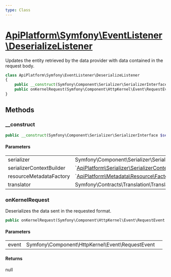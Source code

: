 ```yaml
---
type: Class
---
```


# [ApiPlatform\Symfony\EventListener\DeserializeListener](/docs/v3.1/reference/Symfony/EventListener/DeserializeListener)

Updates the entity retrieved by the data provider with data contained in the request body.


```php
class ApiPlatform\Symfony\EventListener\DeserializeListener
{
    public __construct(Symfony\Component\Serializer\SerializerInterface $serializer, `<a href="/docs/v3.1/reference/Serializer/SerializerContextBuilderInterface">ApiPlatform\Serializer\SerializerContextBuilderInterface</a>` $serializerContextBuilder, null|`<a href="/docs/v3.1/reference/Metadata/Resource/Factory/ResourceMetadataCollectionFactoryInterface">ApiPlatform\Metadata\Resource\Factory\ResourceMetadataCollectionFactoryInterface</a>` $resourceMetadataFactory, null|Symfony\Contracts\Translation\TranslatorInterface $translator)
    public onKernelRequest(Symfony\Component\HttpKernel\Event\RequestEvent $event): null
}
```
## Methods

### __construct



```php
public __construct(Symfony\Component\Serializer\SerializerInterface $serializer, `<a href="/docs/v3.1/reference/Serializer/SerializerContextBuilderInterface">ApiPlatform\Serializer\SerializerContextBuilderInterface</a>` $serializerContextBuilder, null|`<a href="/docs/v3.1/reference/Metadata/Resource/Factory/ResourceMetadataCollectionFactoryInterface">ApiPlatform\Metadata\Resource\Factory\ResourceMetadataCollectionFactoryInterface</a>` $resourceMetadataFactory, null|Symfony\Contracts\Translation\TranslatorInterface $translator)
```

#### Parameters

<table><tbody>
<tr><td>serializer</td><td>Symfony\Component\Serializer\SerializerInterface</td><td></td></tr><tr><td>serializerContextBuilder</td><td>`<a href="/docs/v3.1/reference/Serializer/SerializerContextBuilderInterface">ApiPlatform\Serializer\SerializerContextBuilderInterface</a>`</td><td></td></tr><tr><td>resourceMetadataFactory</td><td>`<a href="/docs/v3.1/reference/Metadata/Resource/Factory/ResourceMetadataCollectionFactoryInterface">ApiPlatform\Metadata\Resource\Factory\ResourceMetadataCollectionFactoryInterface</a>`</td><td></td></tr><tr><td>translator</td><td>Symfony\Contracts\Translation\TranslatorInterface</td><td></td></tr>
</tbody>
</table>

### onKernelRequest

Deserializes the data sent in the requested format.

```php
public onKernelRequest(Symfony\Component\HttpKernel\Event\RequestEvent $event): null
```

#### Parameters

<table><tbody>
<tr><td>event</td><td>Symfony\Component\HttpKernel\Event\RequestEvent</td><td></td></tr>
</tbody>
</table>

#### Returns

null
